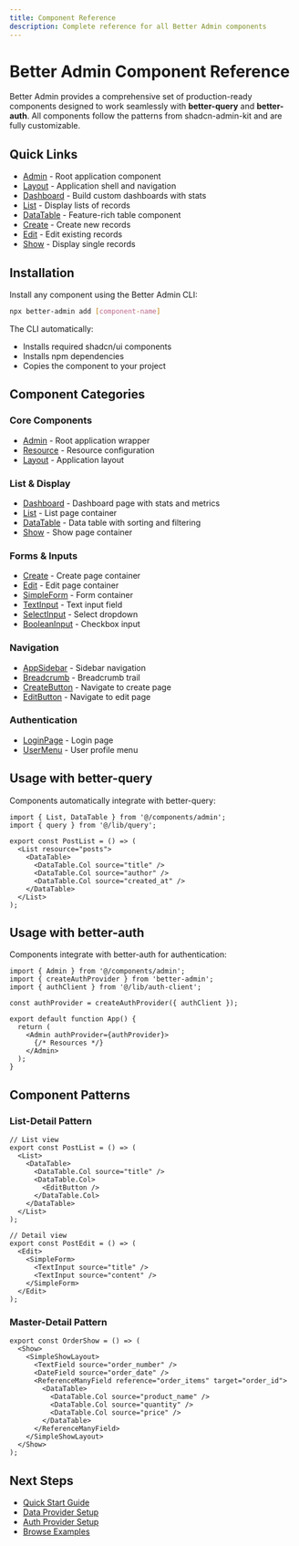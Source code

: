 ```yaml
---
title: Component Reference
description: Complete reference for all Better Admin components
---
```


# Better Admin Component Reference

Better Admin provides a comprehensive set of production-ready components designed to work seamlessly with **better-query** and **better-auth**. All components follow the patterns from shadcn-admin-kit and are fully customizable.

## Quick Links

- [Admin](/docs/better-admin/components/admin) - Root application component
- [Layout](/docs/better-admin/components/layout) - Application shell and navigation
- [Dashboard](/docs/better-admin/components/dashboard) - Build custom dashboards with stats
- [List](/docs/better-admin/components/list) - Display lists of records
- [DataTable](/docs/better-admin/components/data-table) - Feature-rich table component
- [Create](/docs/better-admin/components/create) - Create new records
- [Edit](/docs/better-admin/components/edit) - Edit existing records
- [Show](/docs/better-admin/components/show) - Display single records

## Installation

Install any component using the Better Admin CLI:

```bash title="Terminal"
npx better-admin add [component-name]
```

The CLI automatically:
- Installs required shadcn/ui components
- Installs npm dependencies
- Copies the component to your project

## Component Categories

### Core Components
- [Admin](/docs/better-admin/components/admin) - Root application wrapper
- [Resource](/docs/better-admin/components/resource) - Resource configuration
- [Layout](/docs/better-admin/components/layout) - Application layout

### List & Display
- [Dashboard](/docs/better-admin/components/dashboard) - Dashboard page with stats and metrics
- [List](/docs/better-admin/components/list) - List page container
- [DataTable](/docs/better-admin/components/data-table) - Data table with sorting and filtering
- [Show](/docs/better-admin/components/show) - Show page container

### Forms & Inputs
- [Create](/docs/better-admin/components/create) - Create page container
- [Edit](/docs/better-admin/components/edit) - Edit page container
- [SimpleForm](/docs/better-admin/components/simple-form) - Form container
- [TextInput](/docs/better-admin/components/text-input) - Text input field
- [SelectInput](/docs/better-admin/components/select-input) - Select dropdown
- [BooleanInput](/docs/better-admin/components/boolean-input) - Checkbox input

### Navigation
- [AppSidebar](/docs/better-admin/components/app-sidebar) - Sidebar navigation
- [Breadcrumb](/docs/better-admin/components/breadcrumb) - Breadcrumb trail
- [CreateButton](/docs/better-admin/components/create-button) - Navigate to create page
- [EditButton](/docs/better-admin/components/edit-button) - Navigate to edit page

### Authentication
- [LoginPage](/docs/better-admin/components/login-page) - Login page
- [UserMenu](/docs/better-admin/components/user-menu) - User profile menu

## Usage with better-query

Components automatically integrate with better-query:

```tsx
import { List, DataTable } from '@/components/admin';
import { query } from '@/lib/query';

export const PostList = () => (
  <List resource="posts">
    <DataTable>
      <DataTable.Col source="title" />
      <DataTable.Col source="author" />
      <DataTable.Col source="created_at" />
    </DataTable>
  </List>
);
```

## Usage with better-auth

Components integrate with better-auth for authentication:

```tsx
import { Admin } from '@/components/admin';
import { createAuthProvider } from 'better-admin';
import { authClient } from '@/lib/auth-client';

const authProvider = createAuthProvider({ authClient });

export default function App() {
  return (
    <Admin authProvider={authProvider}>
      {/* Resources */}
    </Admin>
  );
}
```

## Component Patterns

### List-Detail Pattern

```tsx
// List view
export const PostList = () => (
  <List>
    <DataTable>
      <DataTable.Col source="title" />
      <DataTable.Col>
        <EditButton />
      </DataTable.Col>
    </DataTable>
  </List>
);

// Detail view
export const PostEdit = () => (
  <Edit>
    <SimpleForm>
      <TextInput source="title" />
      <TextInput source="content" />
    </SimpleForm>
  </Edit>
);
```

### Master-Detail Pattern

```tsx
export const OrderShow = () => (
  <Show>
    <SimpleShowLayout>
      <TextField source="order_number" />
      <DateField source="order_date" />
      <ReferenceManyField reference="order_items" target="order_id">
        <DataTable>
          <DataTable.Col source="product_name" />
          <DataTable.Col source="quantity" />
          <DataTable.Col source="price" />
        </DataTable>
      </ReferenceManyField>
    </SimpleShowLayout>
  </Show>
);
```

## Next Steps

- [Quick Start Guide](/docs/better-admin/quick-start)
- [Data Provider Setup](/docs/better-admin/data-provider)
- [Auth Provider Setup](/docs/better-admin/auth-provider)
- [Browse Examples](/docs/better-admin/examples)
